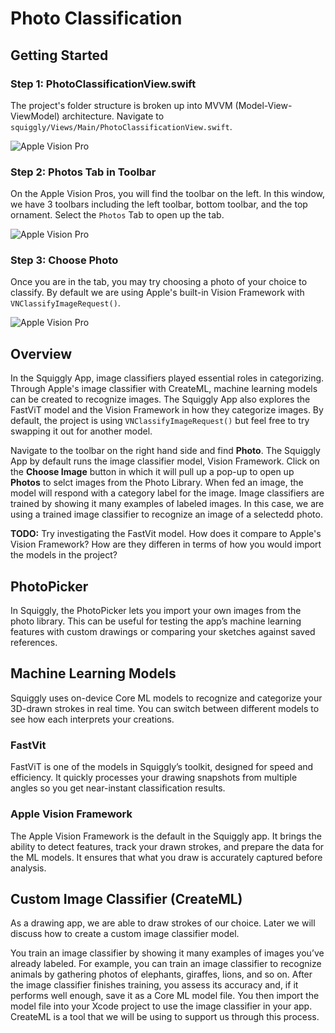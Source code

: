 
# Photo Classification

## Getting Started 
<Steps>

### Step 1: PhotoClassificationView.swift
The project's folder structure is broken up into MVVM (Model-View-ViewModel) architecture. Navigate to `squiggly/Views/Main/PhotoClassificationView.swift`.

![Apple Vision Pro](../../components/public/images/imageclassify/classify1.png)

### Step 2: Photos Tab in Toolbar
On the Apple Vision Pros, you will find the toolbar on the left. In this window, we have 3 toolbars including the left toolbar, bottom toolbar, and the top ornament. Select the `Photos` Tab to open up the tab. 

![Apple Vision Pro](../../components/public/images/imageclassify/classify2.png)

### Step 3: Choose Photo
Once you are in the tab, you may try choosing a photo of your choice to classify. By default we are using Apple's built-in Vision Framework with `VNClassifyImageRequest()`. 

![Apple Vision Pro](../../components/public/images/imageclassify/classify3.png)

</Steps>

## Overview

In the Squiggly App, image classifiers played essential roles in categorizing. Through Apple's image classifier with CreateML, machine learning models can be created to recognize images. The Squiggly App also explores the FastViT model and the Vision Framework in how they categorize images. By default, the project is using `VNClassifyImageRequest()` but feel free to try swapping it out for another model. 

Navigate to the toolbar on the right hand side and find **Photo**. The Squiggly App by default runs the image classifier model, Vision Framework. Click on the **Choose Image** button in which it will pull up a pop-up to open up **Photos** to selct images from the Photo Library. When fed an image, the model will respond with a category label for the image. Image classifiers are trained by showing it many examples of labeled images. In this case, we are using a trained image classifier to recognize an image of a selectedd photo. 

<Callout type="info" emoji="🖍️">
  <strong>TODO:</strong> Try investigating the FastVit model. How does it compare to Apple's Vision Framework? How are they differen in terms of how you would import the models in the project? 
</Callout>

## PhotoPicker
In Squiggly, the PhotoPicker lets you import your own images from the photo library. This can be useful for testing the app’s machine learning features with custom drawings or comparing your sketches against saved references.

## Machine Learning Models
Squiggly uses on-device Core ML models to recognize and categorize your 3D-drawn strokes in real time. You can switch between different models to see how each interprets your creations.

### FastVit
FastViT is one of the models in Squiggly’s toolkit, designed for speed and efficiency. It quickly processes your drawing snapshots from multiple angles so you get near-instant classification results.

### Apple Vision Framework 
The Apple Vision Framework is the default in the Squiggly app. It brings the ability to detect features, track your drawn strokes, and prepare the data for the ML models. It ensures that what you draw is accurately captured before analysis.

## Custom Image Classifier (CreateML)
As a drawing app, we are able to draw strokes of our choice. Later we will discuss how to create a custom image classifier model. 

You train an image classifier by showing it many examples of images you’ve already labeled. For example, you can train an image classifier to recognize animals by gathering photos of elephants, giraffes, lions, and so on. After the image classifier finishes training, you assess its accuracy and, if it performs well enough, save it as a Core ML model file. You then import the model file into your Xcode project to use the image classifier in your app. CreateML is a tool that we will be using to support us through this process.
